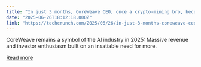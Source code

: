 ```yaml
---
title: "In just 3 months, CoreWeave CEO, once a crypto-mining bro, becomes a deca-billionaire"
date: "2025-06-26T18:12:18.000Z"
link: "https://techcrunch.com/2025/06/26/in-just-3-months-coreweave-ceo-once-a-crypto-mining-bro-becomes-a-deca-billionaire/"
---
```


CoreWeave remains a symbol of the AI industry in 2025: Massive revenue and investor enthusiasm built on an insatiable need for more. 

[Read more](https://techcrunch.com/2025/06/26/in-just-3-months-coreweave-ceo-once-a-crypto-mining-bro-becomes-a-deca-billionaire/)
